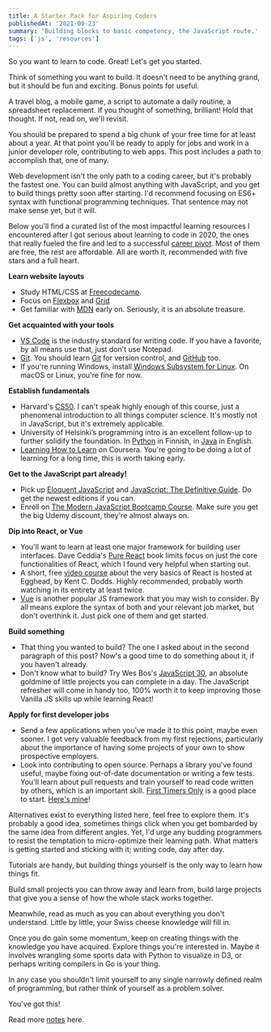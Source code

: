 ```yaml
---
title: A Starter Pack for Aspiring Coders
publishedAt: '2021-09-23'
summary: 'Building blocks to basic competency, the JavaScript route.'
tags: ['js', 'resources']
---
```


So you want to learn to code. Great! Let's get you started.

Think of something you want to build. It doesn't need to be anything grand, but it should be fun and exciting. Bonus points for useful.

A travel blog, a mobile game, a script to automate a daily routine, a spreadsheet replacement. If you thought of something, brilliant! Hold that thought. If not, read on, we'll revisit.

You should be prepared to spend a big chunk of your free time for at least about a year. At that point you'll be ready to apply for jobs and work in a junior developer role, contributing to web apps. This post includes a path to accomplish that, one of many.

Web development isn't the only path to a coding career, but it's probably the fastest one. You can build almost anything with JavaScript, and you get to build things pretty soon after starting. I'd recommend focusing on ES6+ syntax with functional programming techniques. That sentence may not make sense yet, but it will.

Below you'll find a curated list of the most impactful learning resources I encountered after I got serious about learning to code in 2020, the ones that really fueled the fire and led to a successful [career pivot](/blog/crossing-over-to-tech). Most of them are free, the rest are affordable. All are worth it, recommended with five stars and a full heart.

**Learn website layouts**

- Study HTML/CSS at [Freecodecamp](https://www.freecodecamp.org/).
- Focus on [Flexbox](https://flexboxfroggy.com/) and [Grid](https://cssgridgarden.com/)
- Get familiar with [MDN](https://developer.mozilla.org/en-US/docs/Learn) early on. Seriously, it is an absolute treasure.

**Get acquainted with your tools**

- [VS Code](https://code.visualstudio.com/) is the industry standard for writing code. If you have a favorite, by all means use that, just don't use Notepad.
- [Git](https://github.com/jlord/git-it-electron). You should learn [Git](https://learngitbranching.js.org/) for version control, and [GitHub](https://docs.github.com/en/get-started/quickstart/git-and-github-learning-resources) too.
- If you're running Windows, install [Windows Subsystem for Linux](https://docs.microsoft.com/en-us/windows/wsl/install-win10). On macOS or Linux, you're fine for now.

**Establish fundamentals**

- Harvard's [CS50](https://cs50.harvard.edu/x/2021/). I can't speak highly enough of this course, just a phenomenal introduction to all things computer science. It's mostly not in JavaScript, but it's extremely applicable.
- University of Helsinki’s programming intro is an excellent follow-up to further solidify the foundation. In [Python](https://ohjelmointi-21.mooc.fi/) in Finnish, in [Java](https://java-programming.mooc.fi/) in English.
- [Learning How to Learn](https://www.coursera.org/learn/learning-how-to-learn) on Coursera. You're going to be doing a lot of learning for a long time, this is worth taking early.

**Get to the JavaScript part already!**

- Pick up [Eloquent JavaScript](https://eloquentjavascript.net/) and [JavaScript: The Definitive Guide](https://www.oreilly.com/library/view/javascript-the-definitive/9781491952016/). Do get the newest editions if you can.
- Enroll on [The Modern JavaScript Bootcamp Course](https://www.udemy.com/course/javascript-beginners-complete-tutorial/). Make sure you get the big Udemy discount, they're almost always on.

**Dip into React, or Vue**

- You'll want to learn at least one major framework for building user interfaces. Dave Ceddia's [Pure React](https://www.purereact.com/) book limits focus on just the core functionalities of React, which I found very helpful when starting out.
- A short, free [video course](https://egghead.io/courses/the-beginner-s-guide-to-react) about the very basics of React is hosted at Egghead, by Kent C. Dodds. Highly recommended, probably worth watching in its entirety at least twice.
- [Vue](https://www.vuemastery.com/courses/intro-to-vue-3/intro-to-vue3/) is another popular JS framework that you may wish to consider. By all means explore the syntax of both and your relevant job market, but don't overthink it. Just pick one of them and get started.

**Build something**

- That thing you wanted to build? The one I asked about in the second paragraph of this post? Now's a good time to do something about it, if you haven't already.
- Don't know what to build? Try Wes Bos's [JavaScript 30](https://javascript30.com/), an absolute goldmine of little projects you can complete in a day. The JavaScript refresher will come in handy too, 100% worth it to keep improving those Vanilla JS skills up while learning React!

**Apply for first developer jobs**

- Send a few applications when you've made it to this point, maybe even sooner. I got very valuable feedback from my first rejections, particularly about the importance of having some projects of your own to show prospective employers.
- Look into contributing to open source. Perhaps a library you've found useful, maybe fixing out-of-date documentation or writing a few tests. You'll learn about pull requests and train yourself to read code written by others, which is an important skill. [First Timers Only](https://www.firsttimersonly.com/) is a good place to start. [Here's mine](https://firstpr.me/#kasperworks)!

Alternatives exist to everything listed here, feel free to explore them. It's probably a good idea, sometimes things click when you get bombarded by the same idea from different angles. Yet, I'd urge any budding programmers to resist the temptation to micro-optimize their learning path. What matters is getting started and sticking with it; writing code, day after day.

Tutorials are handy, but building things yourself is the only way to learn how things fit.

Build small projects you can throw away and learn from, build large projects that give you a sense of how the whole stack works together.

Meanwhile, read as much as you can about everything you don't understand. Little by little, your Swiss cheese knowledge will fill in.

Once you do gain some momentum, keep on creating things with the knowledge you have acquired. Explore things you're interested in. Maybe it involves wrangling some sports data with Python to visualize in D3, or perhaps writing compilers in Go is your thing.

In any case you shouldn't limit yourself to any single narrowly defined realm of programming, but rather think of yourself as a problem solver.

You've got this!

Read more [notes](/blog) here.
